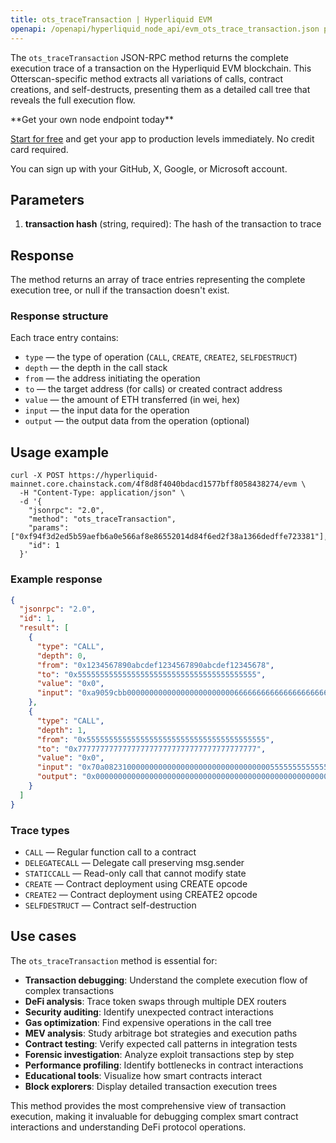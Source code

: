 ```yaml
---
title: ots_traceTransaction | Hyperliquid EVM
openapi: /openapi/hyperliquid_node_api/evm_ots_trace_transaction.json post /evm
---
```


The `ots_traceTransaction` JSON-RPC method returns the complete execution trace of a transaction on the Hyperliquid EVM blockchain. This Otterscan-specific method extracts all variations of calls, contract creations, and self-destructs, presenting them as a detailed call tree that reveals the full execution flow.

<Check>
**Get your own node endpoint today**

[Start for free](https://console.chainstack.com/) and get your app to production levels immediately. No credit card required.

You can sign up with your GitHub, X, Google, or Microsoft account.
</Check>

## Parameters

1. **transaction hash** (string, required): The hash of the transaction to trace

## Response

The method returns an array of trace entries representing the complete execution tree, or null if the transaction doesn't exist.

### Response structure

Each trace entry contains:
- `type` — the type of operation (`CALL`, `CREATE`, `CREATE2`, `SELFDESTRUCT`)
- `depth` — the depth in the call stack
- `from` — the address initiating the operation
- `to` — the target address (for calls) or created contract address
- `value` — the amount of ETH transferred (in wei, hex)
- `input` — the input data for the operation
- `output` — the output data from the operation (optional)

## Usage example

```shell Shell
curl -X POST https://hyperliquid-mainnet.core.chainstack.com/4f8d8f4040bdacd1577bff8058438274/evm \
  -H "Content-Type: application/json" \
  -d '{
    "jsonrpc": "2.0",
    "method": "ots_traceTransaction",
    "params": ["0xf94f3d2ed5b59aefb6a0e566af8e86552014d84f6ed2f38a1366dedffe723381"],
    "id": 1
  }'
```

### Example response

```json
{
  "jsonrpc": "2.0",
  "id": 1,
  "result": [
    {
      "type": "CALL",
      "depth": 0,
      "from": "0x1234567890abcdef1234567890abcdef12345678",
      "to": "0x5555555555555555555555555555555555555555",
      "value": "0x0",
      "input": "0xa9059cbb0000000000000000000000006666666666666666666666666666666666666666000000000000000000000000000000000000000000000000000000000000000a"
    },
    {
      "type": "CALL",
      "depth": 1,
      "from": "0x5555555555555555555555555555555555555555",
      "to": "0x7777777777777777777777777777777777777777",
      "value": "0x0",
      "input": "0x70a08231000000000000000000000000000000005555555555555555555555555555555555",
      "output": "0x0000000000000000000000000000000000000000000000000000000000000064"
    }
  ]
}
```

### Trace types

- `CALL` — Regular function call to a contract
- `DELEGATECALL` — Delegate call preserving msg.sender
- `STATICCALL` — Read-only call that cannot modify state
- `CREATE` — Contract deployment using CREATE opcode
- `CREATE2` — Contract deployment using CREATE2 opcode
- `SELFDESTRUCT` — Contract self-destruction

## Use cases

The `ots_traceTransaction` method is essential for:

* **Transaction debugging**: Understand the complete execution flow of complex transactions
* **DeFi analysis**: Trace token swaps through multiple DEX routers
* **Security auditing**: Identify unexpected contract interactions
* **Gas optimization**: Find expensive operations in the call tree
* **MEV analysis**: Study arbitrage bot strategies and execution paths
* **Contract testing**: Verify expected call patterns in integration tests
* **Forensic investigation**: Analyze exploit transactions step by step
* **Performance profiling**: Identify bottlenecks in contract interactions
* **Educational tools**: Visualize how smart contracts interact
* **Block explorers**: Display detailed transaction execution trees

This method provides the most comprehensive view of transaction execution, making it invaluable for debugging complex smart contract interactions and understanding DeFi protocol operations.